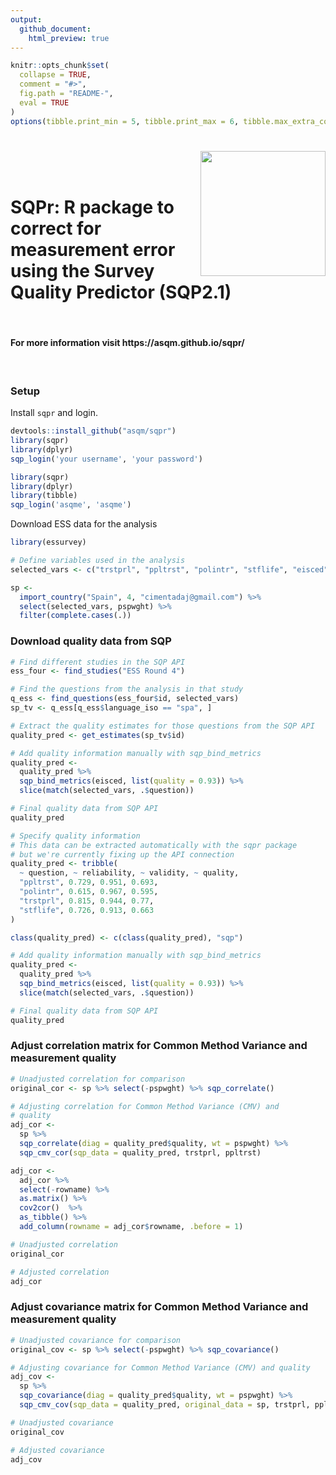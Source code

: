 ```yaml
---
output:
  github_document:
    html_preview: true
---
```

```r
knitr::opts_chunk$set(
  collapse = TRUE,
  comment = "#>",
  fig.path = "README-",
  eval = TRUE
)
options(tibble.print_min = 5, tibble.print_max = 6, tibble.max_extra_cols = 1)
```
# <img src="sqpr_logo.jpg" align="right" width="200" height="200" />

<br><br>

# SQPr: R package to correct for measurement error using the Survey Quality Predictor (SQP2.1)

<br>

#### For more information visit https://asqm.github.io/sqpr/

<br>

### Setup

Install `sqpr` and login.
```r
devtools::install_github("asqm/sqpr")
library(sqpr)
library(dplyr)
sqp_login('your username', 'your password')
```

```r
library(sqpr)
library(dplyr)
library(tibble)
sqp_login('asqme', 'asqme')
```

Download ESS data for the analysis
```r
library(essurvey)

# Define variables used in the analysis
selected_vars <- c("trstprl", "ppltrst", "polintr", "stflife", "eisced")

sp <-
  import_country("Spain", 4, "cimentadaj@gmail.com") %>%
  select(selected_vars, pspwght) %>%
  filter(complete.cases(.))
```

### Download quality data from SQP

```r
# Find different studies in the SQP API
ess_four <- find_studies("ESS Round 4")

# Find the questions from the analysis in that study
q_ess <- find_questions(ess_four$id, selected_vars)
sp_tv <- q_ess[q_ess$language_iso == "spa", ]

# Extract the quality estimates for those questions from the SQP API
quality_pred <- get_estimates(sp_tv$id)

# Add quality information manually with sqp_bind_metrics
quality_pred <-
  quality_pred %>%
  sqp_bind_metrics(eisced, list(quality = 0.93)) %>%
  slice(match(selected_vars, .$question))

# Final quality data from SQP API
quality_pred
```

```r
# Specify quality information
# This data can be extracted automatically with the sqpr package
# but we're currently fixing up the API connection
quality_pred <- tribble(
  ~ question, ~ reliability, ~ validity, ~ quality,
  "ppltrst", 0.729, 0.951, 0.693,
  "polintr", 0.615, 0.967, 0.595,
  "trstprl", 0.815, 0.944, 0.77,
  "stflife", 0.726, 0.913, 0.663
)

class(quality_pred) <- c(class(quality_pred), "sqp")

# Add quality information manually with sqp_bind_metrics
quality_pred <-
  quality_pred %>%
  sqp_bind_metrics(eisced, list(quality = 0.93)) %>%
  slice(match(selected_vars, .$question))

# Final quality data from SQP API
quality_pred

```

### Adjust correlation matrix for Common Method Variance and measurement quality

```r
# Unadjusted correlation for comparison
original_cor <- sp %>% select(-pspwght) %>% sqp_correlate()

# Adjusting correlation for Common Method Variance (CMV) and
# quality
adj_cor <-
  sp %>%
  sqp_correlate(diag = quality_pred$quality, wt = pspwght) %>%
  sqp_cmv_cor(sqp_data = quality_pred, trstprl, ppltrst)

adj_cor <-
  adj_cor %>%
  select(-rowname) %>%
  as.matrix() %>%
  cov2cor()  %>%
  as_tibble() %>%
  add_column(rowname = adj_cor$rowname, .before = 1)
```

```r
# Unadjusted correlation
original_cor
```
```r
# Adjusted correlation
adj_cor
```

### Adjust covariance matrix for Common Method Variance and measurement quality

```r
# Unadjusted covariance for comparison
original_cov <- sp %>% select(-pspwght) %>% sqp_covariance()

# Adjusting covariance for Common Method Variance (CMV) and quality
adj_cov <-
  sp %>%
  sqp_covariance(diag = quality_pred$quality, wt = pspwght) %>%
  sqp_cmv_cov(sqp_data = quality_pred, original_data = sp, trstprl, ppltrst)
```

```r
# Unadjusted covariance
original_cov
```

```r
# Adjusted covariance
adj_cov
```
